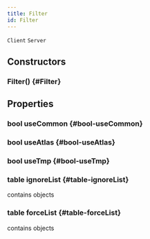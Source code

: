```yaml
---
title: Filter
id: Filter
---
```

`Client`
`Server`

## Constructors

### Filter() {#Filter}

## Properties

### bool useCommon {#bool-useCommon}

### bool useAtlas {#bool-useAtlas}

### bool useTmp {#bool-useTmp}

### table ignoreList {#table-ignoreList}
contains objects

### table forceList {#table-forceList}
contains objects
